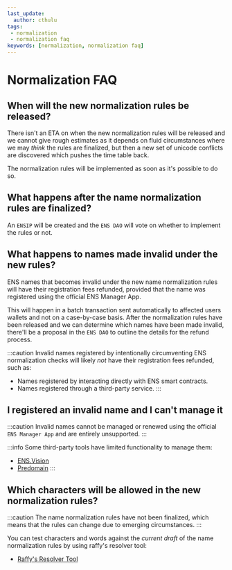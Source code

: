```yaml
---
last_update:
  author: cthulu
tags:
 - normalization
 - normalization faq
keywords: [normalization, normalization faq]
---
```


# Normalization FAQ

## When will the new normalization rules be released?
There isn't an ETA on when the new normalization rules will be released and we cannot give rough estimates as it depends on
fluid circumstances where we may _think_ the rules are finalized, but then a new set of unicode conflicts are discovered which
pushes the time table back.

The normalization rules will be implemented as soon as it's possible to do so.

## What happens after the name normalization rules are finalized?
An `ENSIP` will be created and the `ENS DAO` will vote on whether to implement the rules or not.

## What happens to names made invalid under the new rules?
ENS names that becomes invalid under the new name normalization rules will have their registration fees refunded,
provided that the name was registered using the official ENS Manager App.

This will happen in a batch transaction sent automatically to affected users wallets and not on a case-by-case basis.
After the normalization rules have been released and we can determine which names have been made invalid, there'll be
a proposal in the `ENS DAO` to outline the details for the refund process.

:::caution
Invalid names registered by intentionally circumventing ENS normalization checks will likely _not_ have their registration fees refunded, such as:

 - Names registered by interacting directly with ENS smart contracts.
 - Names registered through a third-party service.
:::

## I registered an invalid name and I can't manage it

:::caution
Invalid names cannot be managed or renewed using the official `ENS Manager App` and are entirely unsupported.
:::

:::info
Some third-party tools have limited functionality to manage them:

 - [ENS.Vision](https://ens.vision)
 - [Predomain](https://predomain.eth.limo)
:::

## Which characters will be allowed in the new normalization rules?

:::caution
The name normalization rules have not been finalized, which means that the rules can change due to emerging circumstances.
:::

You can test characters and words against the _current draft_ of the name normalization rules by using raffy's resolver tool:
 - [Raffy's Resolver Tool](https://adraffy.github.io/ens-normalize.js/test/resolver.html#ADRaffy.eth)